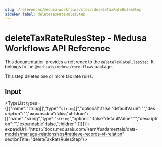 ```yaml
---
slug: /references/medusa-workflows/steps/deleteTaxRateRulesStep
sidebar_label: deleteTaxRateRulesStep
---
```



# deleteTaxRateRulesStep - Medusa Workflows API Reference

This documentation provides a reference to the `deleteTaxRateRulesStep`. It belongs to the `@medusajs/medusa/core-flows` package.

This step deletes one or more tax rate rules.

## Input

<TypeList types={[{"name":"string[]","type":"`string`[]","optional":false,"defaultValue":"","description":"","expandable":false,"children":[{"name":"string","type":"`string`","optional":false,"defaultValue":"","description":"","expandable":false,"children":[]}]}]} expandUrl="https://docs.medusajs.com/learn/fundamentals/data-models/manage-relationships#retrieve-records-of-relation" sectionTitle="deleteTaxRateRulesStep"/>
